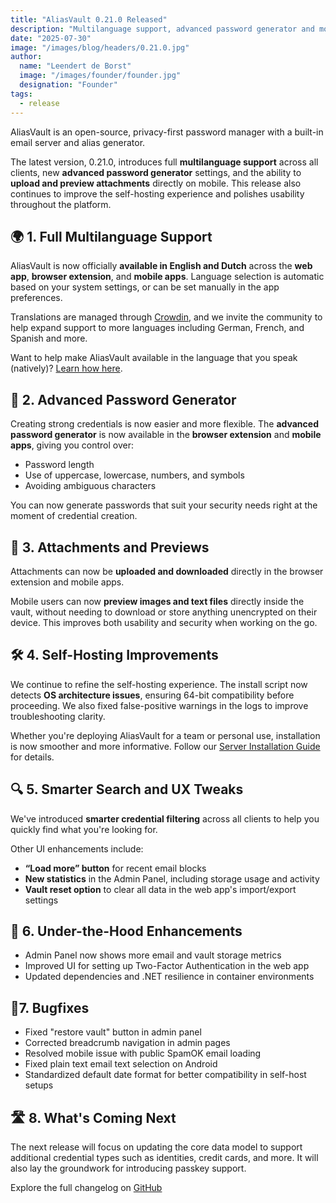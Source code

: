 ```yaml
---
title: "AliasVault 0.21.0 Released"
description: "Multilanguage support, advanced password generator and more improvements"
date: "2025-07-30"
image: "/images/blog/headers/0.21.0.jpg"
author:
  name: "Leendert de Borst"
  image: "/images/founder/founder.jpg"
  designation: "Founder"
tags:
  - release
---
```


AliasVault is an open-source, privacy-first password manager with a built-in email server and alias generator.

The latest version, 0.21.0, introduces full **multilanguage support** across all clients, new **advanced password generator** settings, and the ability to **upload and preview attachments** directly on mobile. This release also continues to improve the self-hosting experience and polishes usability throughout the platform.

<ClickableImage
 src="/images/blog/releases/0.21.0.jpg"
 alt="AliasVault 0.21.0 Release"
 caption="Now multilingual, smarter, and even more flexible"
/>

## 🌍 1. Full Multilanguage Support

AliasVault is now officially **available in English and Dutch** across the **web app**, **browser extension**, and **mobile apps**. Language selection is automatic based on your system settings, or can be set manually in the app preferences.

Translations are managed through [Crowdin](https://crowdin.com/), and we invite the community to help expand support to more languages including German, French, and Spanish and more.

Want to help make AliasVault available in the language that you speak (natively)? [Learn how here](https://github.com/aliasvault/aliasvault/blob/main/CONTRIBUTING.md).

## 🔑 2. Advanced Password Generator

Creating strong credentials is now easier and more flexible. The **advanced password generator** is now available in the **browser extension** and **mobile apps**, giving you control over:

- Password length
- Use of uppercase, lowercase, numbers, and symbols
- Avoiding ambiguous characters

You can now generate passwords that suit your security needs right at the moment of credential creation.

## 📎 3. Attachments and Previews

Attachments can now be **uploaded and downloaded** directly in the browser extension and mobile apps.

Mobile users can now **preview images and text files** directly inside the vault, without needing to download or store anything unencrypted on their device. This improves both usability and security when working on the go.

## 🛠️ 4. Self-Hosting Improvements

We continue to refine the self-hosting experience. The install script now detects **OS architecture issues**, ensuring 64-bit compatibility before proceeding. We also fixed false-positive warnings in the logs to improve troubleshooting clarity.

Whether you're deploying AliasVault for a team or personal use, installation is now smoother and more informative.
Follow our [Server Installation Guide](https://docs.aliasvault.net/installation/install) for details.

## 🔍 5. Smarter Search and UX Tweaks

We've introduced **smarter credential filtering** across all clients to help you quickly find what you're looking for.

Other UI enhancements include:

- **“Load more” button** for recent email blocks
- **New statistics** in the Admin Panel, including storage usage and activity
- **Vault reset option** to clear all data in the web app's import/export settings

## 🧱 6. Under-the-Hood Enhancements

- Admin Panel now shows more email and vault storage metrics
- Improved UI for setting up Two-Factor Authentication in the web app
- Updated dependencies and .NET resilience in container environments

## 🐞7. Bugfixes

- Fixed "restore vault" button in admin panel
- Corrected breadcrumb navigation in admin pages
- Resolved mobile issue with public SpamOK email loading
- Fixed plain text email text selection on Android
- Standardized default date format for better compatibility in self-host setups


## 🛣️ 8. What's Coming Next

The next release will focus on updating the core data model to support additional credential types such as identities, credit cards, and more. It will also lay the groundwork for introducing passkey support.

Explore the full changelog on [GitHub](https://github.com/aliasvault/aliasvault/compare/0.20.0...0.21.0)

<GitHubRelease version="0.21.0" />
